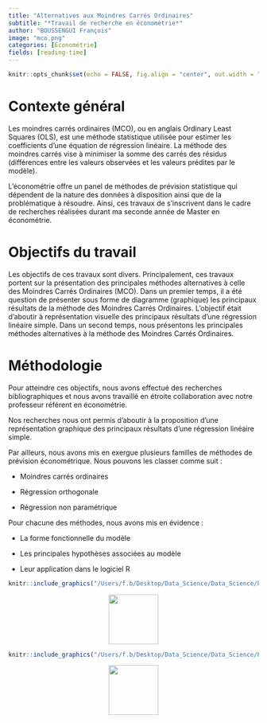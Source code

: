 ```yaml
---
title: "Alternatives aux Moindres Carrés Ordinaires"
subtitle: "*Travail de recherche en économétrie*"
author: "BOUSSENGUI François"
image: "mco.png"
categories: [Économétrie]
fields: [reading-time]
---
```


```r
knitr::opts_chunk$set(echo = FALSE, fig.align = "center", out.width = "100%")
```

# Contexte général

Les moindres carrés ordinaires (MCO), ou en anglais Ordinary Least Squares (OLS), est une méthode statistique utilisée pour estimer les coefficients d'une équation de régression linéaire. La méthode des moindres carrés vise à minimiser la somme des carrés des résidus (différences entre les valeurs observées et les valeurs prédites par le modèle).

L'économétrie offre un panel de méthodes de prévision statistique qui dépendent de la nature des données à disposition ainsi que de la problématique à résoudre. Ainsi, ces travaux de s'inscrivent dans le cadre de recherches réalisées durant ma seconde année de Master en économétrie.

# Objectifs du travail

Les objectifs de ces travaux sont divers. Principalement, ces travaux portent sur la présentation des principales méthodes alternatives à celle des Moindres Carrés Ordinaires (MCO). Dans un premier temps, il a été question de présenter sous forme de diagramme (graphique) les principaux résultats de la méthode des Moindres Carrés Ordinaires. L'objectif était d'aboutir à représentation visuelle des principaux résultats d'une régression linéaire simple. Dans un second temps, nous présentons les principales méthodes alternatives à la méthode des Moindres Carrés Ordinaires.

# Méthodologie 

Pour atteindre ces objectifs, nous avons effectué des recherches bibliographiques et nous avons travaillé en étroite collaboration avec notre professeur référent en économétrie.

Nos recherches nous ont permis d'aboutir à la proposition d'une représentation graphique des principaux résultats d'une régression linéaire simple.

Par ailleurs, nous avons mis en exergue plusieurs familles de méthodes de prévision économétrique. Nous pouvons les classer comme suit :

-   Moindres carrés ordinaires

-   Régression orthogonale

-   Régression non paramétrique

Pour chacune des méthodes, nous avons mis en évidence :

-   La forme fonctionnelle du modèle 

-   Les principales hypothèses associées au modèle

-   Leur application dans le logiciel R



```r
knitr::include_graphics("/Users/f.b/Desktop/Data_Science/Data_Science/Personal_portfolio/Personal_portfolio/posts/first/AlternativesMCO.pdf")
```

::: {style="text-align:center;"}
[<img src="down.png" width="100"/>](https://drive.google.com/file/d/1jjlFMDcByaBqEMHDY7o6BApwaPJE7SG-/view?usp=sharing)
:::

```r
knitr::include_graphics("/Users/f.b/Desktop/Data_Science/Data_Science/Personal_portfolio/Personal_portfolio/posts/first/Alternatives aux MCO.pdf")
```

::: {style="text-align:center;"}
[<img src="down.png" width="100"/>](https://drive.google.com/file/d/1ztrNRPl6e0PET4KJlCsIvQOV-YAQ6EfB/view?usp=sharing)
:::
